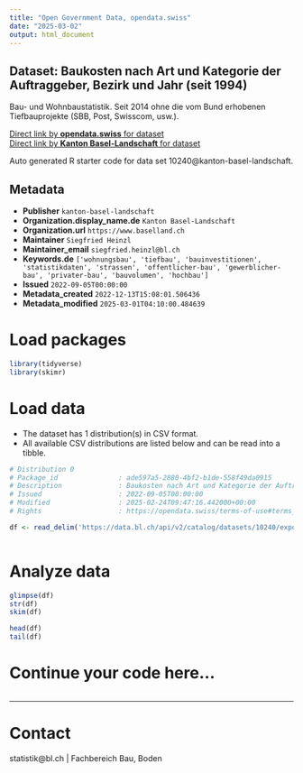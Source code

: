 ```yaml
---
title: "Open Government Data, opendata.swiss"
date: "2025-03-02"
output: html_document
---
```


## Dataset: Baukosten nach Art und Kategorie der Auftraggeber, Bezirk und Jahr (seit 1994)

Bau- und Wohnbaustatistik. Seit 2014 ohne die vom Bund erhobenen Tiefbauprojekte (SBB, Post, Swisscom, usw.).

[Direct link by **opendata.swiss** for dataset](https://opendata.swiss/de/dataset/baukosten-nach-art-und-kategorie-der-auftraggeber-bezirk-und-jahr-ab-1994)<br>
[Direct link by **Kanton Basel-Landschaft** for dataset](https://data.bl.ch/explore/dataset/10240/)

Auto generated R starter code for data set 10240@kanton-basel-landschaft.

## Metadata

- **Publisher** `kanton-basel-landschaft`
- **Organization.display_name.de** `Kanton Basel-Landschaft`
- **Organization.url** `https://www.baselland.ch`
- **Maintainer** `Siegfried Heinzl`
- **Maintainer_email** `siegfried.heinzl@bl.ch`
- **Keywords.de** `['wohnungsbau', 'tiefbau', 'bauinvestitionen', 'statistikdaten', 'strassen', 'offentlicher-bau', 'gewerblicher-bau', 'privater-bau', 'bauvolumen', 'hochbau']`
- **Issued** `2022-09-05T00:00:00`
- **Metadata_created** `2022-12-13T15:08:01.506436`
- **Metadata_modified** `2025-03-01T04:10:00.484639`


# Load packages

```r

library(tidyverse)
library(skimr)

```

# Load data

-   The dataset has 1 distribution(s) in CSV format.
-   All available CSV distributions are listed below and can be read into a tibble.

```r

# Distribution 0
# Package_id               : ade597a5-2880-4bf2-b1de-558f49da0915
# Description              : Baukosten nach Art und Kategorie der Auftraggeber, Bezirk und Jahr (seit 1994) (csv)
# Issued                   : 2022-09-05T00:00:00
# Modified                 : 2025-02-24T09:47:16.442000+00:00
# Rights                   : https://opendata.swiss/terms-of-use#terms_by

df <- read_delim('https://data.bl.ch/api/v2/catalog/datasets/10240/exports/csv?use_labels=true')



```

# Analyze data

```r

glimpse(df)
str(df)
skim(df)

head(df)
tail(df)

```

# Continue your code here...

```r

```

------------------------------------------------------------------------

# Contact

statistik@bl.ch | Fachbereich Bau, Boden

